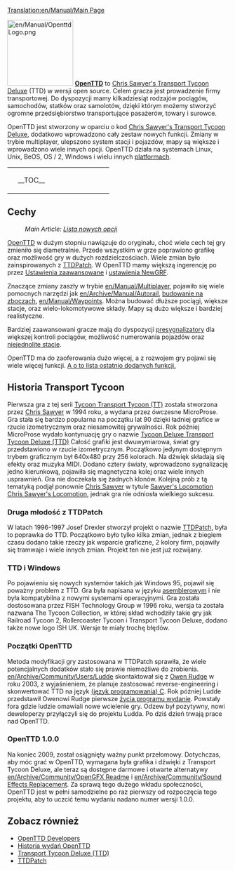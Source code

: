 [[Translation:en/Manual/Main Page]]
{{pl/Manual/Spis treści}}
{{pl/Tłumaczenie|oryg. = en/Manual/Main Page
|z     = 
|na    = pl
|Procenty =99
}}
{{pl/Niekompletne}}

[[File:en/Manual/OpenttdLogo.png|left|150px]]
[http://www.openttd.org/ '''OpenTTD'''] to [http://www.chrissawyer.com/info.htm Chris Sawyer's Transport Tycoon Deluxe] (TTD) w wersji open source. Celem gracza jest prowadzenie firmy transportowej. Do dyspozycji mamy kilkadziesiąt rodzajów pociągów, samochodów, statków oraz samolotów, dzięki którym możemy stworzyć ogromne przedsiębiorstwo transportujące pasażerów, towary i surowce.


OpenTTD jest stworzony w oparciu  o kod [http://www.chrissawyer.com/info.htm Chris Sawyer's Transport Tycoon Deluxe], dodatkowo wprowadzono cały zestaw nowych funkcji. Zmiany w trybie multiplayer, ulepszono system stacji i pojazdów, mapy są większe i wprowadzono wiele innych opcji. OpenTTD działa na systemach Linux, Unix, BeOS, OS / 2, Windows i wielu innych  [[en/Archive/Compilation and Ports/Operating system|platformach]].

{| align="center"
|colspan=2 style="background:none; border:0px"|
|width=200 style="background:none; border:0px"| __TOC__
|style="background:none; border:0px"| [[File:pl/Intro screen.png|frame|center|OpenTTD - [[en/Manual/Game interface#main-window-contents|obrazek powitalny]]]]
|}

==Cechy==
:''Main Article: [[pl/Lista nowych opcji|Lista nowych opcji]]''

[http://www.openttd.org/ OpenTTD] w dużym stopniu nawiązuje do oryginału, choć wiele cech tej gry zmieniło się diametralnie. Przede wszystkim w grze poprawiono grafikę oraz możliwość gry w dużych rozdzielczościach. Wiele zmian było zainspirowanych z [http://www.ttdpatch.net/ TTDPatch]. W OpenTTD mamy większą ingerencję po przez [[en/Archive/Manual/Settings/Advanced Settings|Ustawienia zaawansowane]] i [[en/Manual/NewGRF|ustawienia NewGRF]].

Znaczące zmiany zaszły w trybie [[en/Manual/Multiplayer]], pojawiło się wiele pomocnych narzędzi jak [[en/Archive/Manual/Autorail]], [[en/Archive/Manual/Settings/Build on slopes|budowanie na zboczach]], [[en/Manual/Waypoints]]. Można budować dłuższe pociągi, większe stacje, oraz wielo-lokomotywowe składy. Mapy są dużo większe i bardziej realistyczne.

Bardziej zaawansowani gracze mają do dyspozycji [[en/Manual/Signals#pre-signals|presygnalizatory]] dla większej kontroli pociągów, możliwość numerowania pojazdów oraz [[en/Archive/Manual/Settings/Nonuniform stations|niejednolite stacje]].

OpenTTD ma do zaoferowania dużo więcej, a z rozwojem gry pojawi się wiele więcej funkcji. [[en/Archive/Lists/List of New Features|A o to lista ostatnio dodanych funkcji.]]


 

==Historia Transport Tycoon==
Pierwsza gra z tej serii [https://www.wikipedia.org/wiki/pl:Transport Tycoon Transport Tycoon (TT)] została stworzona przez [http://www.chrissawyer.com/ Chris Sawyer] w 1994 roku, a wydana przez ówczesne MicroProse. Gra stała się bardzo popularna na początku lat 90 dzięki ładniej grafice w rzucie izometrycznym oraz niesamowitej grywalności. Rok później MicroProse wydało kontynuację gry o nazwie [https://www.wikipedia.org/wiki/pl:Transport Tycoon Deluxe Transport Tycoon Deluxe (TTD)] Całość grafiki jest dwuwymiarowa, świat gry przedstawiono w rzucie izometrycznym. Początkowo jedynym dostępnym trybem graficznym był 640x480 przy 256 kolorach. Na dźwięk składają się efekty oraz muzyka MIDI.
Dodano cztery światy, wprowadzono sygnalizację jedno kierunkową, pojawiła się magnetyczna kolej oraz wiele innych usprawnień. Gra nie doczekała się żadnych klonów. Kolejną prób z tą tematyką podjął ponownie [http://www.chrissawyer.com/ Chris Sawyer] w tytule [https://www.wikipedia.org/wiki/pl:Chris Sawyer's Locomotion Chris Sawyer's Locomotion], jednak gra nie odniosła wielkiego sukcesu.

===Druga młodość z TTDPatch===
W latach 1996-1997 Josef Drexler stworzył projekt o nazwie [http://www.ttdpatch.net/ TTDPatch], była to poprawka do TTD. Początkowo było tylko kilka zmian, jednak z biegiem czasu dodano takie rzeczy jak wsparcie graficzne, 2 kolory firm, pojawiły się tramwaje i wiele innych zmian. Projekt ten nie jest już rozwijany.

===TTD i Windows===
Po pojawieniu się nowych systemów takich jak Windows 95, pojawił się poważny problem z TTD. Gra była napisana w języku [https://www.wikipedia.org/wiki/pl:Asembler asemblerowym] i nie była kompatybilna z nowymi systemami operacyjnymi. Gra została dostosowana przez FISH Technology Group w 1996 roku, wersja ta została nazwana The Tycoon Collection, w której skład wchodziły takie gry jak Railroad Tycoon 2, Rollercoaster Tycoon i Transport Tycoon Deluxe, dodano także nowe logo ISH UK. Wersje te miały trochę błędów.

===Początki OpenTTD===
Metoda modyfikacji gry zastosowana w TTDPatch sprawiła, że wiele potencjalnych dodatków stało się prawie niemożliwe do zrobienia. [[en/Archive/Community/Users/Ludde]] skontaktował się z [http://www.tt-forums.net/ Owen Rudge] w roku 2003, z wyjaśnieniem, że planuje zastosować reverse-engineering i skonwertować TTD na język [https://www.wikipedia.org/wiki/C (język programowania) C]. Rok później Ludde przedstawił Owenowi Rudge pierwsze [https://www.wikipedia.org/wiki/Cykl życia programu wydanie]. Powstały fora gdzie ludzie omawiali nowe wcielenie gry. Odzew był pozytywny, nowi deweloperzy przyłączyli się do projektu Ludda. Po dziś dzień trwają prace nad OpenTTD.

===OpenTTD 1.0.0===
Na koniec 2009, został osiągnięty ważny punkt przełomowy. Dotychczas, aby móc grać w OpenTTD, wymagana była grafika i dźwięki z Transport Tycoon Deluxe, ale teraz są dostępne darmowe i otwarte alternatywy [[en/Archive/Community/OpenGFX Readme]] i [[en/Archive/Community/Sound Effects Replacement]]. Za sprawą tego dużego wkładu społeczności, OpenTTD jest w pełni samodzielne po raz pierwszy od rozpoczęcia tego projektu, aby to uczcić temu wydaniu nadano numer wersji 1.0.0.

==Zobacz również==
*[[en/Archive/Community/Developers|OpenTTD Developers]]
*[[en/Archive/OpenTTD/Main Page|Historia wydań OpenTTD]]
*[https://www.wikipedia.org/wiki/pl:Transport_Tycoon Transport Tycoon Deluxe (TTD)]
*[http://www.ttdpatch.net/ TTDPatch]